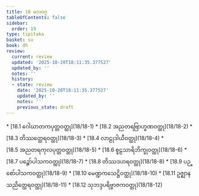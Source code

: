 ```yaml
---
title: 18 မလဝဂ္ဂ
tableOfContents: false
sidebar:
  order: 19
type: tipitaka
basket: su
book: dh
review:
  current: review
  updated: '2025-10-20T18:11:35.377527'
  updated_by: ''
  notes: ''
  history:
  - state: review
    date: '2025-10-20T18:11:35.377527'
    updated_by: ''
    notes: ''
    previous_state: draft
---
```



<DynamicBreadcrumb />


<ReviewStatus review={frontmatter.review} showDetails={true} />

<HypothesisAnnotation frontmatter={frontmatter} />



<TableOfContents book="dh" section="18">
* [18.1 ဂေါဃာတကပုတ္တဝတ္ထု](18/18-1)
* [18.2 အညတရဗြာဟ္မဏဝတ္ထု](18/18-2)
* [18.3 တိဿတ္ထေရဝတ္ထု](18/18-3)
* [18.4 လာဠုဒါယီဝတ္ထု](18/18-4)
* [18.5 အညတရကုလပုတ္တဝတ္ထု](18/18-5)
* [18.6 စူဠသာရိဘိက္ခုဝတ္ထု](18/18-6)
* [18.7 ပဉ္စော်ပါသကဝတ္ထု](18/18-7)
* [18.8 တိဿဒဟရဝတ္ထု](18/18-8)
* [18.9 ပဉ္စော်ပါသကဝတ္ထု](18/18-9)
* [18.10 မေဏ္ဍကသေဋ္ဌိဝတ္ထု](18/18-10)
* [18.11 ဥဇ္ဈာနသညိတ္ထေရဝတ္ထု](18/18-11)
* [18.12 သုဘဒ္ဒပရိဗ္ဗာဇကဝတ္ထု](18/18-12)
</TableOfContents>